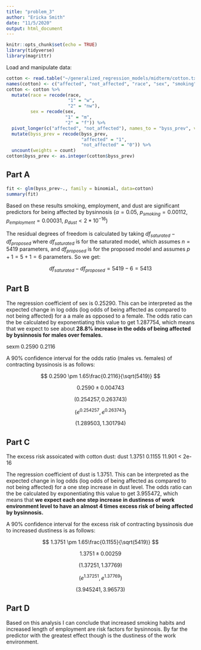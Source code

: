 ```yaml
---
title: "problem_3"
author: "Ericka Smith"
date: "11/5/2020"
output: html_document
---
```


```r
knitr::opts_chunk$set(echo = TRUE)
library(tidyverse)
library(magrittr)
```

Load and manipulate data:

```r
cotton <- read.table("~/generalized_regression_models/midterm/cotton.txt", quote="\"")
names(cotton) <- c("affected", "not_affected", "race", "sex", "smoking", "employment", "dust")
cotton <- cotton %>%
  mutate(race = recode(race,
                       "1" = "w",
                       "2" = "nw"),
         sex = recode(sex,
                      "1" = "m",
                      "2" = "f")) %>% 
  pivot_longer(c("affected", "not_affected"), names_to = "byss_prev", values_to = "count") %>%
  mutate(byss_prev = recode(byss_prev,
                            "affected" = "1",
                            "not_affected" = "0")) %>%
  uncount(weights = count)
cotton$byss_prev <- as.integer(cotton$byss_prev)
```


## Part A

```r
fit <- glm(byss_prev~., family = binomial, data=cotton)
summary(fit)
```

Based on these results smoking, employment, and dust are significant predictors for being affected by bysinnosis ($\alpha = 0.05$, $p_{smoking}=0.00112$, $p_{employment}=0.00031$, $p_{dust}<2*10^{-16}$)

The residual degrees of freedom is calculated by taking $df_{saturated}-df_{proposed}$ where $df_{saturated}$ is for the saturated model, which assumes $n=5419$ parameters, and $df_{proposed}$ is for the proposed model and assumes $p+1= 5+1 =6$ parameters. So we get:

$$
df_{saturated}-df_{proposed}=5419-6=5413
$$

## Part B

The regression coefficient of sex is 0.25290. This can be interpreted as the expected change in log odds (log odds of being affected as compared to not being affected) for a a male as opposed to a female. The odds ratio can the be calculated by exponentiating this value to get 1.287754, which means that we expect to see about **28.8% increase in the odds of being affected by bysinnosis for males over females.**

sexm          0.2590     0.2116   

A 90% confidence interval for the odds ratio (males vs. females) of contracting byssinosis is as follows:

$$
0.2590 \pm 1.65\frac{0.2116}{\sqrt(5419)}
$$

$$
0.2590 \pm 0.004743
$$

$$
(0.254257,0.263743)
$$

$$
(e^{0.254257},e^{0.263743})
$$

$$
(1.289503,1.301794)
$$

## Part C

The excess risk assoicated with cotton dust:
dust          1.3751     0.1155  11.901  < 2e-16



The regression coefficient of dust is 1.3751. This can be interpreted as the expected change in log odds (log odds of being affected as compared to not being affected) for a one step increase in dust level. The odds ratio can the be calculated by exponentiating this value to get 3.955472, which means that **we expect each one step increase in dustiness of work environment level to have an almost 4 times excess risk of being affected by bysinnosis.**

A 90% confidence interval for the excess risk of contracting byssinosis due to increased dustiness is as follows:

$$
1.3751 \pm 1.65\frac{0.1155}{\sqrt(5419)}
$$

$$
1.3751 \pm 0.00259
$$

$$
(1.37251,1.37769)
$$

$$
(e^{1.37251},e^{1.37769})
$$

$$
(3.945241,3.96573)
$$

## Part D

Based on this analysis I can conclude that increased smoking habits and increased length of employment are risk factors for bysinnosis. By far the predictor with the greatest effect though is the dustiness of the work environment.
